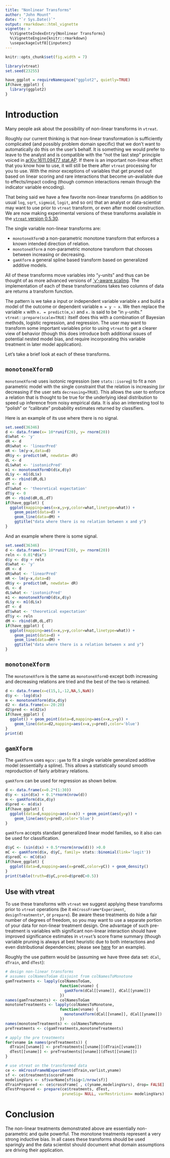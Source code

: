 ```yaml
---
title: "Nonlinear Transforms"
author: "John Mount"
date: "`r Sys.Date()`"
output: rmarkdown::html_vignette
vignette: >
  %\VignetteIndexEntry{Nonlinear Transforms}
  %\VignetteEngine{knitr::rmarkdown}
  \usepackage[utf8]{inputenc}
---
```


```r
knitr::opts_chunk$set(fig.width = 7)
```

```r
library(vtreat)
set.seed(23255)

have_ggplot = requireNamespace("ggplot2", quietly=TRUE)
if(have_ggplot) {
  library(ggplot2)
}
```


# Introduction

Many people ask about the possibility of non-linear transforms in `vtreat`.  

Roughly our current thinking is that non-linear transformation is sufficiently complicated (and possibly problem domain specific) that we don't want to automatically do this on the user's behalf.  It is something we would prefer to leave to the analyst and is compatible with the "not the last step" principle voiced in [arXiv:1611.09477 stat.AP](https://arxiv.org/abs/1611.09477).  If there is an important non-linear effect that you know how to use, it will still be there after `vtreat` processing for you to use.  With the minor exceptions of variables that get pruned out based on linear scoring and rare interactions that become un-available due to effects/impact coding (though common interactions remain through the indicator variable encoding).

That being said we have a few favorite non-linear transforms (in addition to usual `log`, `sqrt`, `sigmoid`, `logit`, and so on) that an analyst or data-scientist may want to use prior to `vtreat` transform, or even after model construction.  We are now making experimental versions of these transforms available in the [`vtreat` version 0.5.30](https://github.com/WinVector/vtreat).

The single variable non-linear transforms are:

 * `monotoneXformD` a non-parametric monotone transform that enforces a known intended direction of relation.
 * `monotoneXform` a non-parametric monotone transform that chooses between increasing or decreasing.
 * `gamXform` a general spline based transform based on generalized additive models.
 
All of these transforms move variables into "`y`-units" and thus can be thought of as more advanced versions of [`y'-aware scaling](http://www.win-vector.com/blog/2016/06/y-aware-scaling-in-context/).  The implementation of each of these transformations takes two columns of data are returns a transform function.

The pattern is we take a input or independent variable variable `x` and build a model of the outcome or dependent variable `m = y ~ x`.  We then replace the variable `x` with `x. = predict(m,x)` and `x.` is said to be "in `y`-units."  `vtreat::prepare(scale=TRUE)` itself does this with a combination of Bayesian methods, logistic regression, and regression.  The user may want to transform some important variables prior to using `vtreat` to get a clearer view of behavior (though this does introduce both additional issues of potential nested model bias, and require incorporating this variable treatment in later model application).

Let's take a brief look at each of these transforms.

## `monotoneXformD` 

`monotoneXformD` uses isotonic regression (see `stats::isoreg`) to fit a non parametric model with the single constraint that the relation is increasing (or decreasing if the user sets `decreasing=TRUE`).  This allows the user to enforce a relation that is thought to be true for the underlying ideal distribution to speed up inference from noisy empirical data.  It is also an interesting tool to "polish" or "calibrate" probability estimates returned by classifiers.

Here is an example of its use where there is no signal.

```r
set.seed(36346)
d <- data.frame(x= 10*runif(20), y= rnorm(20))
d$what <- 'y'
dR <- d
dR$what <- 'linearPred'
mR <- lm(y~x,data=d)
dR$y <- predict(mR, newdata= dR)
dL <- d
dL$what <- 'isotonicPred'
m1 <- monotoneXformD(d$x,d$y)
dL$y <- m1(dL$x)
dM <- rbind(dR,dL)
dT <- d
dT$what <- 'theoretical expectation'
dT$y <- 0
dM <- rbind(dR,dL,dT)
if(have_ggplot) {
  ggplot(mapping=aes(x=x,y=y,color=what,linetype=what)) + 
    geom_point(data=d) + 
    geom_line(data=dM) +
    ggtitle("data where there is no relation between x and y")
}
```

And an example where there is some signal.

```r
set.seed(36346)
d <- data.frame(x= 10*runif(20), y= rnorm(20))
reln <- 0.01*d$x^3
d$y <- d$y + reln
d$what <- 'y'
dR <- d
dR$what <- 'linearPred'
mR <- lm(y~x,data=d)
dR$y <- predict(mR, newdata= dR)
dL <- d
dL$what <- 'isotonicPred'
m1 <- monotoneXformD(d$x,d$y)
dL$y <- m1(dL$x)
dT <- d
dT$what <- 'theoretical expectation'
dT$y <- reln
dM <- rbind(dR,dL,dT)
if(have_ggplot) {
  ggplot(mapping=aes(x=x,y=y,color=what,linetype=what)) + 
    geom_point(data=d) + 
    geom_line(data=dM) +
    ggtitle("data where there is a relation between x and y")
}
```

## `monotoneXform`

The `monotoneXform` is the same as `monotoneXformD` except both increasing and decreasing relations are tried and the best of the two is retained.

```r
d <- data.frame(x=c(15,1,-12,NA,5,NaN))
d$y <- -log(d$x)
m <- monotoneXform(d$x,d$y)
d2 <- data.frame(x=-20:20)
d2$pred <- m(d2$x)
if(have_ggplot) {
  ggplot() + geom_point(data=d,mapping=aes(x=x,y=y)) + 
    geom_line(data=d2,mapping=aes(x=x,y=pred),color='blue')
}
print(d)
```

## `gamXform`

The `gamXform` uses `mgcv::gam` to fit a single variable generalized additive model (essentially a spline).  This allows a statistically sound smooth reproduction of fairly arbitrary relations.

`gamXform` can be used for regression as shown below.
 

```r
d <- data.frame(x=0.2*(1:30))
d$y <- sin(d$x) + 0.1*rnorm(nrow(d))
m <- gamXform(d$x,d$y)
d$pred <- m(d$x)
if(have_ggplot) {
  ggplot(data=d,mapping=aes(x=x)) + geom_point(aes(y=y)) +
    geom_line(aes(y=pred),color='blue')
}
```

`gamXform` accepts standard generalized linear model families, so it also can be used for classification.

```r
d$yC <- (sin(d$x) + 0.5*rnorm(nrow(d))) >0.0
mC <- gamXform(d$x, d$yC, family= stats::binomial(link='logit'))
d$predC <- mC(d$x)
if(have_ggplot) {
  ggplot(data=d,mapping=aes(x=predC,color=yC)) + geom_density()
}
print(table(truth=d$yC,pred=d$predC>0.5))
```

## Use with vtreat

To use these transforms with `vtreat` we suggest applying these transforms prior to `vtreat` operations (be it `mkCrossFrame*Experiment`, `designTreatments*`, or `prepare`).  Be aware these treatments do hide a fair number of degrees of freedom, so you may want to use a separate portion of your data for non-linear treatment design.  One advantage of such pre-treatment is variables with significant non-linear interaction should have improved significance estimates in `vtreat`'s score frame summary (though variable pruning is always at best heuristic due to both interactions and even distributional dependencies; please see [here](http://www.win-vector.com/blog/2016/09/variables-can-synergize-even-in-a-linear-model/) for an example).

Roughly the use pattern would be (assuming we have three data set: `dCal`, `dTrain`, and `dTest`):

```r
# design non-linear transforms
# assumes colNamesToGam disjoint from colNamesToMonotone
gamTreatments <- lapply(colNamesToGam,
                        function(vname) {
                          gamXform(dCal[[vname]], dCal[[yname]])
                        })
names(gamTreatments) <- colNamesToGam
monotoneTreatments <- lapply(colNamesToMonotone,
                        function(vname) {
                          monotoneXform(dCal[[vname]], dCal[[yname]])
                        })
names(monotoneTreatments) <- colNamesToMonotone
preTreatments <- c(gamTreatments,monotoneTreatments)

# apply the pre treatments
for(vname in names(preTreatments)) {
  dTrain[[vname]] <- preTreatments[[vname]](dTrain[[vname]])
  dTest[[vname]] <- preTreatments[[vname]](dTest[[vname]])
}

# use vtreat on the transformed data
ce <- mkCrossFrameNExperiment(dTrain,varlist,yname)
sf <- ce$treatments$scoreFrame
modelingVars <- sf$varName[sf$sig<1/nrow(sf)]
dTrainPrepared <- ce$crossFrame[ , c(yname,modelingVars), drop= FALSE]
dTestPrepared <- prepare(ce$treatments, dTest,
                         pruneSig= NULL, varRestriction= modelingVars)
```

# Conclusion

The non-linear treatments demonstrated above are essentially non-parametric and quite powerful.  The monotone treatments represent a very strong inductive bias.  In all cases these transforms should be used sparingly and the data scientist should document what domain assumptions are driving their application.

